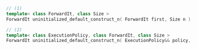 ```cpp
// (1)
template< class ForwardIt, class Size >
ForwardIt uninitialized_default_construct_n( ForwardIt first, Size n );

// (2)
template< class ExecutionPolicy, class ForwardIt, class Size >
ForwardIt uninitialized_default_construct_n( ExecutionPolicy&& policy, ForwardIt first, Size n );
```
